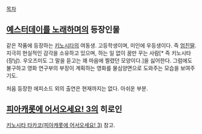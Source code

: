 [[목차]]
== [[예스터데이를 노래하며]]의 등장인물 ==
같은 작품에 등장하는 [[키노시타]]의 여동생. 고등학생이며, 미인에 우등생이다. 즉 [[엄친딸]].
지극히 현실적인 감각을 소유하고 있으며, 하는 일 없이 꿈만 꾸는 사람[* 즉 키노시타(장남). 우오즈미도 그 말을 듣고는 꽤 마음에 찔렸던 모양이다.]을 싫어한다. 그럼에도 불구하고 영화 연구부의 부장이 계획하는 영화를 물심양면으로 도와주는 모습을 보여주기도.

처음 등장한 에피소드 외의 출연은 현재까지는 없다. 아쉬운 부분.

== [[피아캐롯에 어서오세요! 3]]의 히로인 ==
[[키노시타 타카코(피아캐롯에 어서오세요! 3)]] 참고.
